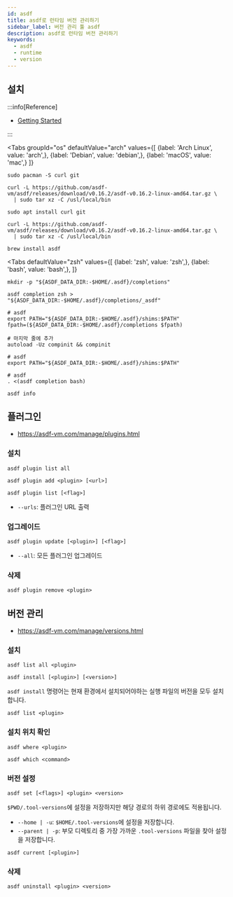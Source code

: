 ```yaml
---
id: asdf
title: asdf로 런타임 버전 관리하기
sidebar_label: 버전 관리 툴 asdf
description: asdf로 런타임 버전 관리하기
keywords:
  - asdf
  - runtime
  - version
---
```



## 설치

:::info[Reference]

- [Getting Started](https://asdf-vm.com/guide/getting-started.html)

:::

<Tabs
    groupId="os"
    defaultValue="arch"
    values={[
        {label: 'Arch Linux', value: 'arch',},
        {label: 'Debian', value: 'debian',},
        {label: 'macOS', value: 'mac',}
    ]}
>

<TabItem value="arch">

```shell
sudo pacman -S curl git
```

```shell
curl -L https://github.com/asdf-vm/asdf/releases/download/v0.16.2/asdf-v0.16.2-linux-amd64.tar.gz \
  | sudo tar xz -C /usl/local/bin
```

</TabItem>

<TabItem value="debian">

```shell
sudo apt install curl git
```

```shell
curl -L https://github.com/asdf-vm/asdf/releases/download/v0.16.2/asdf-v0.16.2-linux-amd64.tar.gz \
  | sudo tar xz -C /usl/local/bin
```

</TabItem>

<TabItem value="mac">

```shell
brew install asdf
```

</TabItem>

</Tabs>

<Tabs
    defaultValue="zsh"
    values={[
        {label: 'zsh', value: 'zsh',},
        {label: 'bash', value: 'bash',},
    ]}
>

<TabItem value="zsh">

```shell
mkdir -p "${ASDF_DATA_DIR:-$HOME/.asdf}/completions"
```

```shell
asdf completion zsh > "${ASDF_DATA_DIR:-$HOME/.asdf}/completions/_asdf"
```

```shell title=".zshrc"
# asdf
export PATH="${ASDF_DATA_DIR:-$HOME/.asdf}/shims:$PATH"
fpath=(${ASDF_DATA_DIR:-$HOME/.asdf}/completions $fpath)

# 마지막 줄에 추가
autoload -Uz compinit && compinit
```

</TabItem>

<TabItem value="bash">

```shell title=".bash_profile"
# asdf
export PATH="${ASDF_DATA_DIR:-$HOME/.asdf}/shims:$PATH"
```

```shell title=".bashrc"
# asdf
. <(asdf completion bash)
```

</TabItem>

</Tabs>

```shell
asdf info
```

## 플러그인

- https://asdf-vm.com/manage/plugins.html

### 설치

```shell
asdf plugin list all
```

```shell
asdf plugin add <plugin> [<url>]
```

```shell
asdf plugin list [<flag>]
```

- `--urls`: 플러그인 URL 출력

### 업그레이드

```shell
asdf plugin update [<plugin>] [<flag>]
```

- `--all`: 모든 플러그인 업그레이드

### 삭제

```shell
asdf plugin remove <plugin>
```

## 버전 관리

- https://asdf-vm.com/manage/versions.html

### 설치

```shell
asdf list all <plugin>
```

```shell
asdf install [<plugin>] [<version>]
```

`asdf install` 명령어는 현재 환경에서 설치되어야하는 실행 파일의 버전을 모두 설치합니다.

```shell
asdf list <plugin>
```

### 설치 위치 확인

```shell
asdf where <plugin>
```

```shell
asdf which <command>
```

### 버전 설정

```shell
asdf set [<flags>] <plugin> <version>
```

`$PWD/.tool-versions`에 설정을 저장하지만 해당 경로의 하위 경로에도 적용됩니다.

- `--home | -u`: `$HOME/.tool-versions`에 설정을 저장합니다.
- `--parent | -p`: 부모 디렉토리 중 가장 가까운 `.tool-versions` 파일을 찾아 설정을 저장합니다.

```shell
asdf current [<plugin>]
```

### 삭제

```shell
asdf uninstall <plugin> <version>
```
